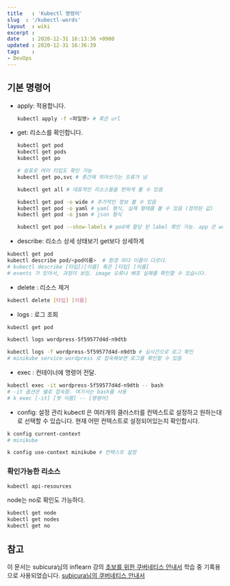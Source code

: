 ```yaml
---
title   : 'Kubectl 명령어'
slug  : '/kubectl-words'
layout  : wiki 
excerpt : 
date    : 2020-12-31 16:13:36 +0900
updated : 2020-12-31 16:36:39
tags    : 
- DevOps
---
```


## 기본 명령어 
- apply: 적용합니다. 
  ```bash 
  kubectl apply -f <파일명> # 혹은 url 
  ```
- get: 리소스를 확인합니다. 
  ```bash 
  kubectl get pod 
  kubectl get pods 
  kubectl get po 
  
  # 쉼표로 여러 타입도 확인 가능 
  kubectl get po,svc # 중간에 띄어쓰기는 오류가 남 
  
  kubectl get all # 대표적인 리소스들을 편하게 볼 수 있음 
  
  kubectl get pod -o wide # 추가적인 정보 볼 수 있음 
  kubectl get pod -o yaml # yaml 형식, 실제 형태를 볼 수 있음 (정의된 값) 
  kubectl get pod -o json # json 형식
  
  kubectl get pod --show-labels # pod에 할당 된 label 확인 가능. app 은 wordpress, tier는 fe 혹은 mysql 이라는 식으로. 
  ```
- describe: 리소스 상세 상태보기
get보다 상세하게 
```bash 
kubectl get pod 
kubectl describe pod/<pod이름>  # 환경 마다 이름이 다르다.
# kubectl describe [타입]/[이름] 혹은 [타입] [이름]
# events 가 있어서, 과정이 보임. image 오류나 배포 실패를 확인할 수 있습니다. 
```

- delete : 리소스 제거 
```bash 
kubectl delete [타입] [이름] 
```

- logs : 로그 조회 
```bash 
kubectl get pod 

kubectl logs wordpress-5f59577d4d-n9dtb 

kubectl logs -f wordpress-5f59577d4d-n9dtb # 실시간으로 로그 확인 
# minikube service wordpress 로 접속해보면 로그를 확인할 수 있음
```
- exec : 컨테이너에 명령어 전달.
```bash 
kubectl exec -it wordpress-5f59577d4d-n9dtb -- bash 
# -it 옵션은 쉘로 접속함. 여기서는 bash를 사용 
# k exec [-it] [팟 이름] -- [명령어]
```

- config: 설정 관리 
kubectl 은 여러개의 클러스터를 컨텍스트로 설정하고 원하는대로 선택할 수 있습니다. 현재 어떤 컨텍스트로 설정되어있는지 확인합시다. 
```bash 
k config current-context
# minikube

k config use-context minikube # 컨텍스트 설정
```

### 확인가능한 리소스 
```bash 
kubectl api-resources
```

node는 no로 확인도 가능하다. 
```bash 
kubectl get node
kubectl get nodes 
kubectl get no
```

## 참고 
이 문서는 subicura님의 inflearn 강의 [초보를 위한 쿠버네티스 안내서](https://www.inflearn.com/course/%EC%BF%A0%EB%B2%84%EB%84%A4%ED%8B%B0%EC%8A%A4-%EC%9E%85%EB%AC%B8/dashboard) 학습 중 기록용으로 사용되었습니다.
[subicura님의 쿠버네티스 안내서](https://subicura.com/k8s/guide/kubectl.html#%E1%84%8F%E1%85%A5%E1%86%AB%E1%84%90%E1%85%A6%E1%84%8B%E1%85%B5%E1%84%82%E1%85%A5-%E1%84%85%E1%85%A9%E1%84%80%E1%85%B3-%E1%84%8C%E1%85%A9%E1%84%92%E1%85%AC-logs)
